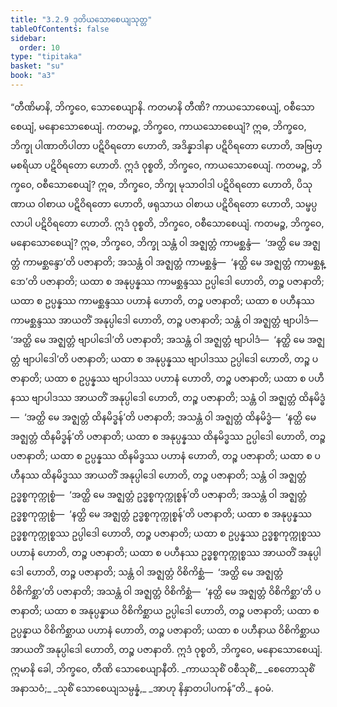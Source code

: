 ```yaml
---
title: "3.2.9 ဒုတိယသောစေယျသုတ္တ"
tableOfContents: false
sidebar:
  order: 10
type: "tipitaka"
basket: "su"
book: "a3"
---
```



<DynamicBreadcrumb />

<Division number="122" book="a3">

<Paragraph number="948" book="a3">
“တီဏိမာနိ, ဘိက္ခဝေ, သောစေယျာနိ. ကတမာနိ တီဏိ? ကာယသောစေယျံ, ဝစီသောစေယျံ, မနောသောစေယျံ. ကတမဉ္စ, ဘိက္ခဝေ, ကာယသောစေယျံ? ဣဓ, ဘိက္ခဝေ, ဘိက္ခု ပါဏာတိပါတာ ပဋိဝိရတော ဟောတိ, အဒိန္နာဒါနာ ပဋိဝိရတော ဟောတိ, အဗြဟ္မစရိယာ ပဋိဝိရတော ဟောတိ. ဣဒံ ဝုစ္စတိ, ဘိက္ခဝေ, ကာယသောစေယျံ.
</Paragraph>

<Paragraph number="949" book="a3">
ကတမဉ္စ, ဘိက္ခဝေ, ဝစီသောစေယျံ? ဣဓ, ဘိက္ခဝေ, ဘိက္ခု မုသာဝါဒါ ပဋိဝိရတော ဟောတိ, ပိသုဏာယ ဝါစာယ ပဋိဝိရတော ဟောတိ, ဖရုသာယ ဝါစာယ ပဋိဝိရတော ဟောတိ, သမ္ဖပ္ပလာပါ ပဋိဝိရတော ဟောတိ. ဣဒံ ဝုစ္စတိ, ဘိက္ခဝေ, ဝစီသောစေယျံ.
</Paragraph>

<Paragraph number="950" book="a3">
ကတမဉ္စ, ဘိက္ခဝေ, မနောသောစေယျံ? ဣဓ, ဘိက္ခဝေ, ဘိက္ခု သန္တံ ဝါ အဇ္ဈတ္တံ ကာမစ္ဆန္ဒံ—  ‘အတ္ထိ မေ အဇ္ဈတ္တံ ကာမစ္ဆန္ဒော’တိ ပဇာနာတိ; အသန္တံ ဝါ အဇ္ဈတ္တံ ကာမစ္ဆန္ဒံ—  ‘နတ္ထိ မေ အဇ္ဈတ္တံ ကာမစ္ဆန္ဒော’တိ ပဇာနာတိ; ယထာ စ အနုပ္ပန္နဿ ကာမစ္ဆန္ဒဿ ဥပ္ပါဒေါ ဟောတိ, တဉ္စ ပဇာနာတိ; ယထာ စ ဥပ္ပန္နဿ ကာမစ္ဆန္ဒဿ ပဟာနံ ဟောတိ, တဉ္စ ပဇာနာတိ; ယထာ စ ပဟီနဿ ကာမစ္ဆန္ဒဿ အာယတိံ အနုပ္ပါဒေါ ဟောတိ, တဉ္စ ပဇာနာတိ; သန္တံ ဝါ အဇ္ဈတ္တံ ဗျာပါဒံ—  ‘အတ္ထိ မေ အဇ္ဈတ္တံ ဗျာပါဒေါ’တိ ပဇာနာတိ; အသန္တံ ဝါ အဇ္ဈတ္တံ ဗျာပါဒံ—  ‘နတ္ထိ မေ အဇ္ဈတ္တံ ဗျာပါဒေါ’တိ ပဇာနာတိ; ယထာ စ အနုပ္ပန္နဿ ဗျာပါဒဿ ဥပ္ပါဒေါ ဟောတိ, တဉ္စ ပဇာနာတိ; ယထာ စ ဥပ္ပန္နဿ ဗျာပါဒဿ ပဟာနံ ဟောတိ, တဉ္စ ပဇာနာတိ; ယထာ စ ပဟီနဿ ဗျာပါဒဿ အာယတိံ အနုပ္ပါဒေါ ဟောတိ, တဉ္စ ပဇာနာတိ; သန္တံ ဝါ အဇ္ဈတ္တံ ထိနမိဒ္ဓံ—  ‘အတ္ထိ မေ အဇ္ဈတ္တံ ထိနမိဒ္ဓန်’တိ ပဇာနာတိ; အသန္တံ ဝါ အဇ္ဈတ္တံ ထိနမိဒ္ဓံ—  ‘နတ္ထိ မေ အဇ္ဈတ္တံ ထိနမိဒ္ဓန်’တိ ပဇာနာတိ; ယထာ စ အနုပ္ပန္နဿ ထိနမိဒ္ဓဿ ဥပ္ပါဒေါ ဟောတိ, တဉ္စ ပဇာနာတိ; ယထာ စ ဥပ္ပန္နဿ ထိနမိဒ္ဓဿ ပဟာနံ ဟောတိ, တဉ္စ ပဇာနာတိ; ယထာ စ ပဟီနဿ ထိနမိဒ္ဓဿ အာယတိံ အနုပ္ပါဒေါ ဟောတိ, တဉ္စ ပဇာနာတိ; သန္တံ ဝါ အဇ္ဈတ္တံ ဥဒ္ဓစ္စကုက္ကုစ္စံ—  ‘အတ္ထိ မေ အဇ္ဈတ္တံ ဥဒ္ဓစ္စကုက္ကုစ္စန်’တိ ပဇာနာတိ; အသန္တံ ဝါ အဇ္ဈတ္တံ ဥဒ္ဓစ္စကုက္ကုစ္စံ—  ‘နတ္ထိ မေ အဇ္ဈတ္တံ ဥဒ္ဓစ္စကုက္ကုစ္စန်’တိ ပဇာနာတိ; ယထာ စ အနုပ္ပန္နဿ ဥဒ္ဓစ္စကုက္ကုစ္စဿ ဥပ္ပါဒေါ ဟောတိ, တဉ္စ ပဇာနာတိ; ယထာ စ ဥပ္ပန္နဿ ဥဒ္ဓစ္စကုက္ကုစ္စဿ ပဟာနံ ဟောတိ, တဉ္စ ပဇာနာတိ; ယထာ စ ပဟီနဿ ဥဒ္ဓစ္စကုက္ကုစ္စဿ အာယတိံ အနုပ္ပါဒေါ ဟောတိ, တဉ္စ ပဇာနာတိ; သန္တံ ဝါ အဇ္ဈတ္တံ ဝိစိကိစ္ဆံ—  ‘အတ္ထိ မေ အဇ္ဈတ္တံ ဝိစိကိစ္ဆာ’တိ ပဇာနာတိ; အသန္တံ ဝါ အဇ္ဈတ္တံ ဝိစိကိစ္ဆံ—  ‘နတ္ထိ မေ အဇ္ဈတ္တံ ဝိစိကိစ္ဆာ’တိ ပဇာနာတိ; ယထာ စ အနုပ္ပန္နာယ ဝိစိကိစ္ဆာယ ဥပ္ပါဒေါ ဟောတိ, တဉ္စ ပဇာနာတိ; ယထာ စ ဥပ္ပန္နာယ ဝိစိကိစ္ဆာယ ပဟာနံ ဟောတိ, တဉ္စ ပဇာနာတိ; ယထာ စ ပဟီနာယ ဝိစိကိစ္ဆာယ အာယတိံ အနုပ္ပါဒေါ ဟောတိ, တဉ္စ ပဇာနာတိ. ဣဒံ ဝုစ္စတိ, ဘိက္ခဝေ, မနောသောစေယျံ. ဣမာနိ ခေါ, ဘိက္ခဝေ, တီဏိ သောစေယျာနီတိ.
</Paragraph>

<Paragraph number="951" type="verses" book="a3">
_ကာယသုစိံ ဝစီသုစိံ,_  
_စေတောသုစိံ အနာသဝံ;_  
_သုစိံ သောစေယျသမ္ပန္နံ,_  
_အာဟု နိနှာတပါပကန်”တိ._  


</Paragraph>
</Division>

<Paragraph number="952" type="center" book="a3">
နဝမံ.
</Paragraph>